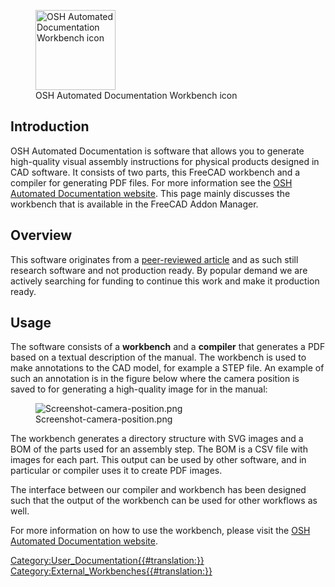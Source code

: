 <languages/>

[[File:Icon-osh-autodoc.svg|thumb|128px|OSH Automated Documentation Workbench icon]]

== Introduction ==

OSH Automated Documentation is software that allows you to generate high-quality visual assembly instructions for physical products designed in CAD software. It consists of two parts, this FreeCAD workbench and a compiler for generating PDF files. For more information see the [https://osh-autodoc.org OSH Automated Documentation website]. This page mainly discusses the workbench that is available in the FreeCAD Addon Manager.

== Overview ==

This software originates from a [https://openhardware.metajnl.com/articles/10.5334/joh.56 peer-reviewed article] and as such still research software and not production ready. By popular demand we are actively searching for funding to continue this work and make it production ready.

== Usage ==

The software consists of a '''workbench''' and a '''compiler''' that generates a PDF based on a textual description of the manual. The workbench is used to make annotations to the CAD model, for example a STEP file. An example of such an annotation is in the figure below where the camera position is saved to for generating a high-quality image for in the manual:

[[File:Screenshot-camera-position.png|thumb|left]]

The workbench generates a directory structure with SVG images and a BOM of the parts used for an assembly step. The BOM is a CSV file with images for each part. This output can be used by other software, and in particular or compiler uses it to create PDF images.

The interface between our compiler and workbench has been designed such that the output of the workbench can be used for other workflows as well.

For more information on how to use the workbench, please visit the [https://osh-autodoc.org OSH Automated Documentation website].


[[Category:User_Documentation{{#translation:}}]]
[[Category:External_Workbenches{{#translation:}}]]